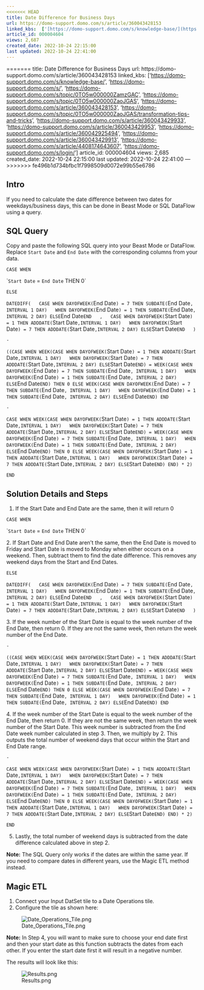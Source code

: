 ```yaml
---
<<<<<<< HEAD
title: Date Difference for Business Days
url: https://domo-support.domo.com/s/article/360043428153
linked_kbs:  ['[https://domo-support.domo.com/s/knowledge-base/](https://domo-support.domo.com/s/knowledge-base/)', '[https://domo-support.domo.com/s/](https://domo-support.domo.com/s/)', '[https://domo-support.domo.com/s/topic/0TO5w000000ZamzGAC](https://domo-support.domo.com/s/topic/0TO5w000000ZamzGAC)', '[https://domo-support.domo.com/s/topic/0TO5w000000ZaoJGAS](https://domo-support.domo.com/s/topic/0TO5w000000ZaoJGAS)', '[https://domo-support.domo.com/s/article/360043428153](https://domo-support.domo.com/s/article/360043428153)', '[https://domo-support.domo.com/s/topic/0TO5w000000ZaoJGAS/transformation-tips-and-tricks](https://domo-support.domo.com/s/topic/0TO5w000000ZaoJGAS/transformation-tips-and-tricks)', '[https://domo-support.domo.com/s/article/360043429933](https://domo-support.domo.com/s/article/360043429933)', '[https://domo-support.domo.com/s/article/360043429953](https://domo-support.domo.com/s/article/360043429953)', '[https://domo-support.domo.com/s/article/360042925494](https://domo-support.domo.com/s/article/360042925494)', '[https://domo-support.domo.com/s/article/360043429913](https://domo-support.domo.com/s/article/360043429913)', '[https://domo-support.domo.com/s/article/4408174643607](https://domo-support.domo.com/s/article/4408174643607)', '[https://domo-support.domo.com/s/login/](https://domo-support.domo.com/s/login/)']
article_id: 000004604
views: 2,687
created_date: 2022-10-24 22:15:00
last updated: 2022-10-24 22:41:00
---
```

=======
title: Date Difference for Business Days
url: https://domo-support.domo.com/s/article/360043428153
linked_kbs:  ['[https://domo-support.domo.com/s/knowledge-base/](https://domo-support.domo.com/s/knowledge-base/)', '[https://domo-support.domo.com/s/](https://domo-support.domo.com/s/)', '[https://domo-support.domo.com/s/topic/0TO5w000000ZamzGAC](https://domo-support.domo.com/s/topic/0TO5w000000ZamzGAC)', '[https://domo-support.domo.com/s/topic/0TO5w000000ZaoJGAS](https://domo-support.domo.com/s/topic/0TO5w000000ZaoJGAS)', '[https://domo-support.domo.com/s/article/360043428153](https://domo-support.domo.com/s/article/360043428153)', '[https://domo-support.domo.com/s/topic/0TO5w000000ZaoJGAS/transformation-tips-and-tricks](https://domo-support.domo.com/s/topic/0TO5w000000ZaoJGAS/transformation-tips-and-tricks)', '[https://domo-support.domo.com/s/article/360043429933](https://domo-support.domo.com/s/article/360043429933)', '[https://domo-support.domo.com/s/article/360043429953](https://domo-support.domo.com/s/article/360043429953)', '[https://domo-support.domo.com/s/article/360042925494](https://domo-support.domo.com/s/article/360042925494)', '[https://domo-support.domo.com/s/article/360043429913](https://domo-support.domo.com/s/article/360043429913)', '[https://domo-support.domo.com/s/article/4408174643607](https://domo-support.domo.com/s/article/4408174643607)', '[https://domo-support.domo.com/s/login/](https://domo-support.domo.com/s/login/)']
article_id: 000004604
views: 2,685
created_date: 2022-10-24 22:15:00
last updated: 2022-10-24 22:41:00
---
>>>>>>> fe496b1d734bfbc1f7998509d0072e99b55e6786



Intro
-----


If you need to calculate the date difference between two dates for weekdays/business days, this can be done in Beast Mode or SQL DataFlow using a query.


SQL Query
---------


Copy and paste the following SQL query into your Beast Mode or DataFlow. Replace `Start Date` and `End Date` with the corresponding columns from your data.


`CASE WHEN`


``Start Date` = `End Date` THEN 0`


`ELSE`


`DATEDIFF(  
CASE WHEN DAYOFWEEK(`End Date`) = 7 THEN SUBDATE(`End Date`, INTERVAL 1 DAY)  
WHEN DAYOFWEEK(`End Date`) = 1 THEN SUBDATE(`End Date`, INTERVAL 2 DAY) ELSE `End Date` END  
,  
CASE WHEN DAYOFWEEK(`Start Date`) = 1 THEN ADDDATE(`Start Date`,INTERVAL 1 DAY)  
WHEN DAYOFWEEK(`Start Date`) = 7 THEN ADDDATE(`Start Date`,INTERVAL 2 DAY) ELSE `Start Date` END  
)`


`-`


`((CASE WHEN WEEK(CASE WHEN DAYOFWEEK(`Start Date`) = 1 THEN ADDDATE(`Start Date`,INTERVAL 1 DAY)  
WHEN DAYOFWEEK(`Start Date`) = 7 THEN ADDDATE(`Start Date`,INTERVAL 2 DAY) ELSE `Start Date` END) = WEEK(CASE WHEN DAYOFWEEK(`End Date`) = 7 THEN SUBDATE(`End Date`, INTERVAL 1 DAY)  
WHEN DAYOFWEEK(`End Date`) = 1 THEN SUBDATE(`End Date`, INTERVAL 2 DAY) ELSE `End Date` END) THEN 0 ELSE WEEK(CASE WHEN DAYOFWEEK(`End Date`) = 7 THEN SUBDATE(`End Date`, INTERVAL 1 DAY)  
WHEN DAYOFWEEK(`End Date`) = 1 THEN SUBDATE(`End Date`, INTERVAL 2 DAY) ELSE `End Date` END) END`


  
`-`


`CASE WHEN WEEK(CASE WHEN DAYOFWEEK(`Start Date`) = 1 THEN ADDDATE(`Start Date`,INTERVAL 1 DAY)  
WHEN DAYOFWEEK(`Start Date`) = 7 THEN ADDDATE(`Start Date`,INTERVAL 2 DAY) ELSE `Start Date` END) = WEEK(CASE WHEN DAYOFWEEK(`End Date`) = 7 THEN SUBDATE(`End Date`, INTERVAL 1 DAY)  
WHEN DAYOFWEEK(`End Date`) = 1 THEN SUBDATE(`End Date`, INTERVAL 2 DAY) ELSE `End Date` END) THEN 0 ELSE WEEK(CASE WHEN DAYOFWEEK(`Start Date`) = 1 THEN ADDDATE(`Start Date`,INTERVAL 1 DAY)  
WHEN DAYOFWEEK(`Start Date`) = 7 THEN ADDDATE(`Start Date`,INTERVAL 2 DAY) ELSE `Start Date` END) END) * 2)`


`END`


Solution Details and Steps
--------------------------


1. If the Start Date and End Date are the same, then it will return 0


`CASE WHEN`


``Start Date` = `End Date` THEN 0`


2. If Start Date and End Date aren't the same, then the End Date is moved to Friday and Start Date is moved to Monday when either occurs on a weekend. Then, subtract them to find the date difference. This removes any weekend days from the Start and End Dates.


`ELSE`


`DATEDIFF(  
CASE WHEN DAYOFWEEK(`End Date`) = 7 THEN SUBDATE(`End Date`, INTERVAL 1 DAY)  
WHEN DAYOFWEEK(`End Date`) = 1 THEN SUBDATE(`End Date`, INTERVAL 2 DAY) ELSE `End Date` END  
,  
CASE WHEN DAYOFWEEK(`Start Date`) = 1 THEN ADDDATE(`Start Date`,INTERVAL 1 DAY)  
WHEN DAYOFWEEK(`Start Date`) = 7 THEN ADDDATE(`Start Date`,INTERVAL 2 DAY) ELSE `Start Date` END  
)`


3. If the week number of the Start Date is equal to the week number of the End Date, then return 0. If they are not the same week, then return the week number of the End Date.


`-`


`((CASE WHEN WEEK(CASE WHEN DAYOFWEEK(`Start Date`) = 1 THEN ADDDATE(`Start Date`,INTERVAL 1 DAY)  
WHEN DAYOFWEEK(`Start Date`) = 7 THEN ADDDATE(`Start Date`,INTERVAL 2 DAY) ELSE `Start Date` END) = WEEK(CASE WHEN DAYOFWEEK(`End Date`) = 7 THEN SUBDATE(`End Date`, INTERVAL 1 DAY)  
WHEN DAYOFWEEK(`End Date`) = 1 THEN SUBDATE(`End Date`, INTERVAL 2 DAY) ELSE `End Date` END) THEN 0 ELSE WEEK(CASE WHEN DAYOFWEEK(`End Date`) = 7 THEN SUBDATE(`End Date`, INTERVAL 1 DAY)  
WHEN DAYOFWEEK(`End Date`) = 1 THEN SUBDATE(`End Date`, INTERVAL 2 DAY) ELSE `End Date` END) END`


4. If the week number of the Start Date is equal to the week number of the End Date, then return 0. If they are not the same week, then return the week number of the Start Date. This week number is subtracted from the End Date week number calculated in step 3. Then, we multiply by 2. This outputs the total number of weekend days that occur within the Start and End Date range.


`-`


`CASE WHEN WEEK(CASE WHEN DAYOFWEEK(`Start Date`) = 1 THEN ADDDATE(`Start Date`,INTERVAL 1 DAY)  
WHEN DAYOFWEEK(`Start Date`) = 7 THEN ADDDATE(`Start Date`,INTERVAL 2 DAY) ELSE `Start Date` END) = WEEK(CASE WHEN DAYOFWEEK(`End Date`) = 7 THEN SUBDATE(`End Date`, INTERVAL 1 DAY)  
WHEN DAYOFWEEK(`End Date`) = 1 THEN SUBDATE(`End Date`, INTERVAL 2 DAY) ELSE `End Date` END) THEN 0 ELSE WEEK(CASE WHEN DAYOFWEEK(`Start Date`) = 1 THEN ADDDATE(`Start Date`,INTERVAL 1 DAY)  
WHEN DAYOFWEEK(`Start Date`) = 7 THEN ADDDATE(`Start Date`,INTERVAL 2 DAY) ELSE `Start Date` END) END) * 2)`


`END`


5. Lastly, the total number of weekend days is subtracted from the date difference calculated above in step 2.







**Note:** The SQL Query only works if the dates are within the same year. If you need to compare dates in different years, use the Magic ETL method instead.



Magic ETL
---------


1. Connect your Input DatSet tile to a Date Operations tile.
2. Configure the tile as shown here:  
  
![Date_Operations_Tile.png](Date_Operations_Tile.png)







**Note:** In Step 4, you will want to make sure to choose your end date first and then your start date as this function subtracts the dates from each other. If you enter the start date first it will result in a negative number.



The results will look like this:  
  
![Results.png](Results.png)

